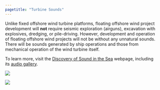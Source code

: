 ```yaml
---
pagetitle: "Turbine Sounds"
---
```


::: {#turbine-sound-info}
Unlike fixed offshore wind turbine platforms, floating offshore wind project development will **not** require seismic exploration (airguns), excavation with explosives, dredging, or pile-driving. However, development and operation of floating offshore wind projects will not be without any unnatural sounds. There will be sounds generated by ship operations and those from mechanical operation of the wind turbine itself. 

To learn more, visit the [Discovery of Sound in the Sea](https://dosits.org/) webpage, including its [audio gallery](https://dosits.org/galleries/audio-gallery/).
:::
::: {#sounds layout-nrow=2}
![](../../images/infographic/turbine-sounds.png)

![](../../images/infographic/ship-sounds.png)
:::
